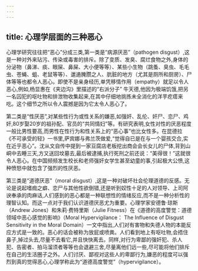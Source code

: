 ```yaml
---
---
---
```

title: 心理学层面的三种恶心
---



心理学研究往往把“恶心”分成三类,第一类是“病源厌恶”（pathogen disgust）,这是一种对外来玷污、传染或毒害的排斥。除了变质、发臭、腐烂食物之外,身体的分泌物（鼻涕、痰、眼屎、鼻屎、大小便等等）、某些小生物（跳蚤、臭虫、毛毛虫、苍蝇、蛆、老鼠等等）、邋遢腌臜之人、肮脏的地方（尤其是厕所和厨房）、尸体等等也都令人恶心。即使不是亲身经历,单凭移情作用（empathy）就足以令人恶心,例如,杨显惠在《夹边沟》里描述的“右派分子” 牛天德,他因为极端饥饿,把另一名囚犯的呕吐物和排泄物收集起来,在其中仔细地挑拣未全消化的洋芋疙瘩来吃。这个细节之所以令人震撼是因为它太令人恶心了。

第二类是“性厌恶”,对某些性行为或性关系的嫌恶,如强奸、乱伦、奸尸、恋尸、鸡奸,80岁娶20岁的祖孙配、官员的“共同情妇”等。有研究表明,女性对性的厌恶程度一般比男性要高,而男性在性行为和性关系上的“恶心事”也比女性多。在昆德拉《不可承受的轻》一书里,萨宾娜与弗兰茨做爱,“觉得自已是在与一个婴孩交合,实在近乎恶心”。沈从文自传中提到一家豆腐店老板挖出商会会长女儿的尸体,背到山峒中去睡三天,方又送回坟墓去,最后被逮捕,执行死刑之前还说：“美得很！”这就很令人恶心。在中国频频发生校长和老师强奸女学生甚至幼童的事,引起极大公愤,这种愤怒中就包含了强烈的性厌恶。

第三类是“道德厌恶”（moral disgust）,这是一种对破坏社会伦理道德的反感。无论是说起嗜痂之癖、恋尸与其他性欲倒错,还是听到奴性十足的人对领导、上司阿谀奉承的肉麻话,人们感到的恶心都是一种联想性的情绪反应,而不是一种分析性的理智认知。而这一点对于我们认识道德厌恶尤为重要。心理学家安德鲁·琼斯（Andrew Jones）和朱莉·费特里斯（Julie Fitness）在《道德的高度警觉：道德领域中恶心感觉的影响》（Moral Hypervigilance： The Influence of Disgust Sensitivity in the Moral Domain）一文中指出,人们对有害物和失德人物的本能反应方式是一致的。恶心的话会被称为放屁或喷粪。人们看到地上有呕吐物,会捂住鼻子,掉过头去,尽量不去看它,并且快快离去。同样,对行为卑鄙的强奸犯、杀人犯、告密者、拍马溜须者等等也会退避三舍,尽量离他们远一些,尽可能将他们排斥在自己的生活圈子之外。人们讨厌、鄙视对这些人的卑鄙行为,嫌恶的程度可以强烈到真的觉得恶心,心理学称此为“道德高度警觉”（hypervigilance）。